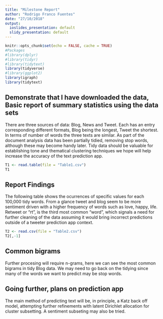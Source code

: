 ```yaml
---
title: "Milestone Report"
author: "Rodrigo Franco Fuentes"
date: "27/10/2018"
output:
  ioslides_presentation: default
  slidy_presentation: default
---
```


```r
knitr::opts_chunk$set(echo = FALSE, cache = TRUE)
#Packages
#library(dplyr)
#library(tidyr)
#library(tidytext)
library(tidyverse)
#library(ggplot2)
library(igraph)
library(tidytext)
```
## Demonstrate that I have downloaded the data, Basic report of summary statistics using the data sets
There are three sources of data: Blog, News and Tweet. Each has an entry corresponding different formats, Blog being the longest, Tweet the shortest. In terms of number of words the three texts are similar. As part of the document analysis data has been partially tidied, removing stop words, although these may become handy later. 
Tidy data should be valuable for establishing tone and thematical clustering techniques we hope will help increase the accuracy of the text prediction app. 


```r
T1 <- read.table(file = "Table1.csv")
T1
```
## Report Findings
The following table shows the ocurrences of specific values for each 100,000 tidy words. From a glance tweet and blog seem to be more sentiment driven with a higher frequency of words such as love, happy, life. Retweet or "rt", is the third most common "word", which signals a need for further cleaning of the data assuming it would bring incorrect predictions outside of a tweeter prediction app context.  

```r
T2 <- read.csv(file = "Table2.csv")
T2[,-1]
```
## Common bigrams 
Further procesing will require n-grams, here we can see the most common bigrams in tidy Blog data. We may need to go back on the tidying since many of the words we want to predict may be stop words. 





## Going further, plans on prediction app

The main method of predicting text will be, in principle, a Katz back off model, attempting further refinements with latent Dirichlet allocation for cluster subsetting. A sentiment subseting may also be tried.


